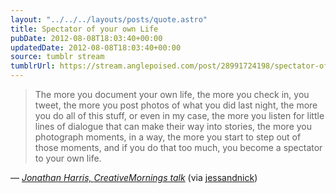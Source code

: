 ```yaml
---
layout: "../../../layouts/posts/quote.astro"
title: Spectator of your own Life
pubDate: 2012-08-08T18:03:40+00:00
updatedDate: 2012-08-08T18:03:40+00:00
source: tumblr stream
tumblrUrl: https://stream.anglepoised.com/post/28991724198/spectator-of-your-own-life-the-more-you-document
---
```


> The more you document your own life, the more you check in, you tweet, the more you post photos of what you did last night, the more you do all of this stuff, or even in my case, the more you listen for little lines of dialogue that can make their way into stories, the more you photograph moments, in a way, the more you start to step out of those moments, and if you do that too much, you become a spectator to your own life.

— <cite>[Jonathan Harris, _CreativeMornings talk_](http://www.swiss-miss.com/2012/08/spectator-of-your-own-life.html)</cite> (via <a href="http://tumblr.nickandjess.co.uk/">jessandnick</a>)

